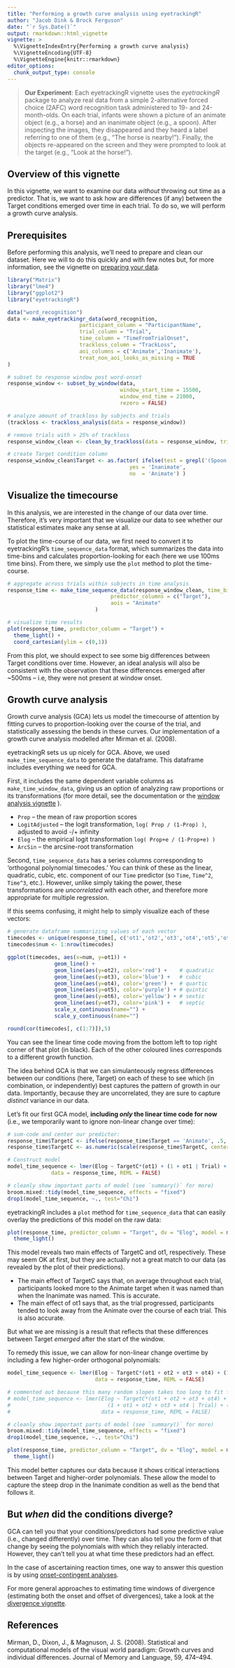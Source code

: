 ```yaml
---
title: "Performing a growth curve analysis using eyetrackingR"
author: "Jacob Dink & Brock Ferguson"
date: "`r Sys.Date()`"
output: rmarkdown::html_vignette
vignette: >
  %\VignetteIndexEntry{Performing a growth curve analysis}
  %\VignetteEncoding{UTF-8}
  %\VignetteEngine{knitr::rmarkdown}
editor_options: 
  chunk_output_type: console
---
```


> **Our Experiment**: Each eyetrackingR vignette uses the *eyetrackingR* package to analyze real data from a simple 2-alternative forced choice (2AFC) word recognition task administered to 19- and 24-month-olds.
> On each trial, infants were shown a picture of an animate object (e.g., a horse) and an inanimate object (e.g., a spoon). After inspecting the images, they disappeared and they heard a label referring to one of them (e.g., "The horse is nearby!"). Finally, the objects re-appeared on the screen and they were prompted to look at the target (e.g., "Look at the horse!").

## Overview of this vignette

In this vignette, we want to examine our data *without* throwing out time as a predictor. That is, we want to ask how are differences (if any) between the Target conditions emerged over time in each trial. To do so, we will perform a growth curve analysis.

## Prerequisites

Before performing this analysis, we'll need to prepare and clean our dataset. Here we will to do this quickly and with few notes but, for more information, see the vignette on [preparing your data](preparing_your_data_vignette.html).

```r
library("Matrix")
library("lme4")
library("ggplot2")
library("eyetrackingR")

data("word_recognition")
data <- make_eyetrackingr_data(word_recognition, 
                       participant_column = "ParticipantName",
                       trial_column = "Trial",
                       time_column = "TimeFromTrialOnset",
                       trackloss_column = "TrackLoss",
                       aoi_columns = c('Animate','Inanimate'),
                       treat_non_aoi_looks_as_missing = TRUE
)

# subset to response window post word-onset
response_window <- subset_by_window(data, 
                                    window_start_time = 15500, 
                                    window_end_time = 21000, 
                                    rezero = FALSE)

# analyze amount of trackloss by subjects and trials
(trackloss <- trackloss_analysis(data = response_window))

# remove trials with > 25% of trackloss
response_window_clean <- clean_by_trackloss(data = response_window, trial_prop_thresh = .25)

# create Target condition column
response_window_clean$Target <- as.factor( ifelse(test = grepl('(Spoon|Bottle)', response_window_clean$Trial), 
                                       yes = 'Inanimate', 
                                       no  = 'Animate') )
```

## Visualize the timecourse

In this analysis, we are interested in the change of our data over time. Therefore, it's very important that we visualize our data to see whether our statistical estimates make any sense at all.

To plot the time-course of our data, we first need to convert it to eyetrackingR's `time_sequence_data` format, which summarizes the data into time-bins and calculates proportion-looking for each (here we use 100ms time bins). From there, we simply use the `plot` method to plot the time-course.

```r
# aggregate across trials within subjects in time analysis
response_time <- make_time_sequence_data(response_window_clean, time_bin_size = 100, 
                                 predictor_columns = c("Target"),
                                 aois = "Animate"
                            )

# visualize time results
plot(response_time, predictor_column = "Target") + 
  theme_light() +
  coord_cartesian(ylim = c(0,1))
```

From this plot, we should expect to see some big differences between Target conditions over time. However, an ideal analysis will also be consistent with the observation that these differences emerged after ~500ms -- i.e, they were not present at window onset.

## Growth curve analysis

Growth curve analysis (GCA) lets us model the timecourse of attention by fitting curves to proportion-looking over the course of the trial, and statistically assessing the bends in these curves.  Our implementation of a growth curve analysis modelled after Mirman et al. (2008).

eyetrackingR sets us up nicely for GCA. Above, we used `make_time_sequence_data` to generate the dataframe. This dataframe includes everything we need for GCA.

First, it includes the same dependent variable columns as `make_time_window_data`, giving us an option of analyzing raw proportions or its transformations (for more detail, see the documentation or the [window analysis vignette](window analysis_vignette.html) ).

* `Prop` -- the mean of raw proportion scores
* `LogitAdjusted` -- the logit transformation, `log( Prop / (1-Prop) )`, adjusted to avoid -/+ infinity
* `Elog` -- the empirical logit transformation `log( Prop+e / (1-Prop+e) )`
* `ArcSin` -- the arcsine-root transformation 

Second, `time_sequence_data` has a series columns corresponding to 'orthogonal polynomial timecodes.' You can think of these as the linear, quadratic, cubic, etc. component of our `Time` predictor (so `Time`, `Time^2`, `Time^3`, etc.). However, unlike simply taking the power, these transformations are *uncorrelated* with each other, and therefore more appropriate for multiple regression.

If this seems confusing, it might help to simply visualize each of these vectors:

```r
# generate dataframe summarizing values of each vector
timecodes <- unique(response_time[, c('ot1','ot2','ot3','ot4','ot5','ot6','ot7')])
timecodes$num <- 1:nrow(timecodes)

ggplot(timecodes, aes(x=num, y=ot1)) +
               geom_line() +
               geom_line(aes(y=ot2), color='red') +    # quadratic
               geom_line(aes(y=ot3), color='blue') +   # cubic
               geom_line(aes(y=ot4), color='green') +  # quartic
               geom_line(aes(y=ot5), color='purple') + # quintic 
               geom_line(aes(y=ot6), color='yellow') + # sextic
               geom_line(aes(y=ot7), color='pink') +   # septic
               scale_x_continuous(name="") +
               scale_y_continuous(name="")

round(cor(timecodes[, c(1:7)]),5)
```

You can see the linear time code moving from the bottom left to top right corner of that plot (in black). Each of the other coloured lines corresponds to a different growth function. 

The idea behind GCA is that we can simulanteously regress differences between our conditions (here, Target) on each of these to see which (in combination, or independently) best captures the pattern of growth in our data. Importantly, because they are uncorrelated, they are sure to capture *distinct* variance in our data.

Let's fit our first GCA model, **including *only* the linear time code for now** (i.e., we temporarily want to ignore non-linear change over time):

```r
# sum-code and center our predictor:
response_time$TargetC <- ifelse(response_time$Target == 'Animate', .5, -.5)
response_time$TargetC <- as.numeric(scale(response_time$TargetC, center=TRUE, scale=FALSE))

# Construct model
model_time_sequence <- lmer(Elog ~ TargetC*(ot1) + (1 + ot1 | Trial) + (1 + ot1 | ParticipantName), 
              data = response_time, REML = FALSE)

# cleanly show important parts of model (see `summary()` for more)
broom.mixed::tidy(model_time_sequence, effects = "fixed")
drop1(model_time_sequence, ~., test="Chi")
```

eyetrackingR includes a `plot` method for `time_sequence_data` that can easily overlay the predictions of this model on the raw data:

```r
plot(response_time, predictor_column = "Target", dv = "Elog", model = model_time_sequence) +
  theme_light()
```

This model reveals two main effects of TargetC and ot1, respectively. These may seem OK at first, but they are actually not a great match to our data (as revealed by the plot of their predictions). 

* The main effect of TargetC says that, on average throughout each trial, participants looked more to the Animate target when it was named than when the Inanimate was named. This is accurate. 
* The main effect of ot1 says that, as the trial progressed, participants tended to look away from the Animate over the course of each trial. This is also accurate. 

But what we are missing is a result that reflects that these differences between Target *emerged* after the start of the window.

To remedy this issue, we can allow for non-linear change overtime by including a few higher-order orthogonal polynomials:

```r
model_time_sequence <- lmer(Elog ~ TargetC*(ot1 + ot2 + ot3 + ot4) + (1 | Trial) + (1 | ParticipantName), 
                            data = response_time, REML = FALSE)

# commented out because this many random slopes takes too long to fit for a vignette
# model_time_sequence <- lmer(Elog ~ TargetC*(ot1 + ot2 + ot3 + ot4) + 
#                               (1 + ot1 + ot2 + ot3 + ot4 | Trial) + (1 + ot1 + ot2 + ot3 + ot4 | ParticipantName), 
#                             data = response_time, REML = FALSE)

# cleanly show important parts of model (see `summary()` for more)
broom.mixed::tidy(model_time_sequence, effects = "fixed")
drop1(model_time_sequence, ~., test="Chi")

plot(response_time, predictor_column = "Target", dv = "Elog", model = model_time_sequence) +
  theme_light()
```

This model better captures our data because it shows critical interactions between Target and higher-order polynomials. These allow the model to capture the steep drop in the Inanimate condition as well as the bend that follows it.

## But *when* did the conditions diverge?

GCA can tell you that your conditions/predictors had some predictive value (i.e., changed differently) over time. They can also tell you the form of that change by seeing the polynomials with which they reliably interacted. However, they can't tell you at what time these predictors had an effect.

In the case of ascertaining reaction times, one way to answer this question is by using [onset-contingent analyses](onset_contingent_analysis_vignette.html).

For more general approaches to estimating time windows of divergence (estimating both the onset and offset of divergences), take a look at the [divergence vignette](divergence_vignette.html).

## References

Mirman, D., Dixon, J., & Magnuson, J. S. (2008). Statistical and computational models of the visual world paradigm: Growth curves and individual differences. Journal of Memory and Language, 59, 474–494.